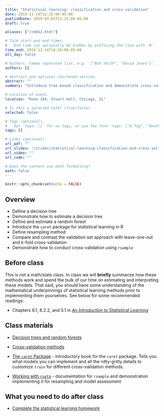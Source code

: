 ```yaml
---
title: "Statistical learning: classification and cross-validation"
date: 2019-11-14T12:25:00-05:00
publishDate: 2019-03-01T12:25:00-05:00
draft: true

aliases: ["/cm012.html"]

# Talk start and end times.
#   End time can optionally be hidden by prefixing the line with `#`.
time_end: 2019-11-14T14:20:00-05:00
all_day: false

# Authors. Comma separated list, e.g. `["Bob Smith", "David Jones"]`.
authors: []

# Abstract and optional shortened version.
abstract: ""
summary: "Introduce tree-based classification and demonstrate cross-validation."

# Location of event.
location: "Room 104, Stuart Hall, Chicago, IL"

# Is this a selected talk? (true/false)
selected: false

# Tags (optional).
#   Set `tags: []` for no tags, or use the form `tags: ["A Tag", "Another Tag"]` for one or more tags.
tags: []

# Links (optional).
url_pdf: ""
url_slides: "/slides/statistical-learning-classification-and-cross-validation/"
url_video: ""
url_code: ""

# Does the content use math formatting?
math: false
---
```


```r
knitr::opts_chunk$set(echo = FALSE)
```

## Overview

* Define a decision tree
* Demonstrate how to estimate a decision tree
* Define and estimate a random forest
* Introduce the `caret` package for statistical learning in R
* Define resampling method
* Compare and contrast the validation set approach with leave-one-out and $k$-fold cross-validation
* Demonstrate how to conduct cross-validation using `rsample`

## Before class

This is not a math/stats class. In class we will **briefly** summarize how these methods work and spend the bulk of our time on estimating and interpreting these models. That said, you should have some understanding of the mathematical underpinnings of statistical learning methods prior to implementing them yourselves. See below for some recommended readings:

* Chapters 8.1, 8.2.2, and 5.1 in [*An Introduction to Statistical Learning*](http://link.springer.com.proxy.uchicago.edu/book/10.1007%2F978-1-4614-7138-7)

## Class materials

* [Decision trees and random forests](/notes/decision-trees/)
* [Cross-validation methods](/notes/cross-validation/)

* [The `caret` Package](https://topepo.github.io/caret/) - introductory book for the `caret` package. Tells you what models you can implement and all the nitty-gritty details to customize `train` for different cross-validation methods.
* [Working with `rset`s](https://tidymodels.github.io/rsample/articles/Working_with_rsets.html) - documentation for `rsample` and demonstration implementing it for resampling and model assessment

## What you need to do after class

* [Complete the statistical learning homework](/homework/statistical-learning/)
